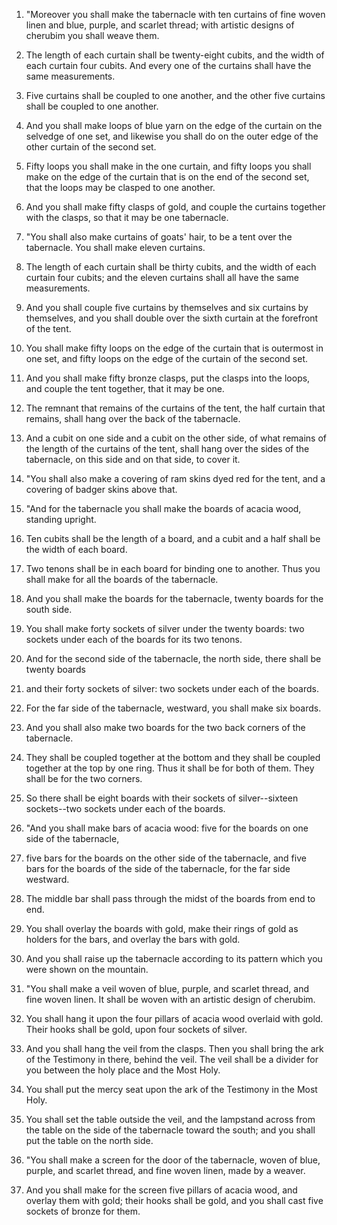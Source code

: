 
1. "Moreover you shall make the tabernacle with ten curtains of fine woven linen and blue, purple, and scarlet thread; with artistic designs of cherubim you shall weave them.

2. The length of each curtain shall be twenty-eight cubits, and the width of each curtain four cubits. And every one of the curtains shall have the same measurements.

3. Five curtains shall be coupled to one another, and the other five curtains shall be coupled to one another.

4. And you shall make loops of blue yarn on the edge of the curtain on the selvedge of one set, and likewise you shall do on the outer edge of the other curtain of the second set.

5. Fifty loops you shall make in the one curtain, and fifty loops you shall make on the edge of the curtain that is on the end of the second set, that the loops may be clasped to one another.

6. And you shall make fifty clasps of gold, and couple the curtains together with the clasps, so that it may be one tabernacle.

7. "You shall also make curtains of goats' hair, to be a tent over the tabernacle. You shall make eleven curtains.

8. The length of each curtain shall be thirty cubits, and the width of each curtain four cubits; and the eleven curtains shall all have the same measurements.

9. And you shall couple five curtains by themselves and six curtains by themselves, and you shall double over the sixth curtain at the forefront of the tent.

10. You shall make fifty loops on the edge of the curtain that is outermost in one set, and fifty loops on the edge of the curtain of the second set.

11. And you shall make fifty bronze clasps, put the clasps into the loops, and couple the tent together, that it may be one.

12. The remnant that remains of the curtains of the tent, the half curtain that remains, shall hang over the back of the tabernacle.

13. And a cubit on one side and a cubit on the other side, of what remains of the length of the curtains of the tent, shall hang over the sides of the tabernacle, on this side and on that side, to cover it.

14. "You shall also make a covering of ram skins dyed red for the tent, and a covering of badger skins above that.

15. "And for the tabernacle you shall make the boards of acacia wood, standing upright.

16. Ten cubits shall be the length of a board, and a cubit and a half shall be the width of each board.

17. Two tenons shall be in each board for binding one to another. Thus you shall make for all the boards of the tabernacle.

18. And you shall make the boards for the tabernacle, twenty boards for the south side.

19. You shall make forty sockets of silver under the twenty boards: two sockets under each of the boards for its two tenons.

20. And for the second side of the tabernacle, the north side, there shall be twenty boards

21. and their forty sockets of silver: two sockets under each of the boards.

22. For the far side of the tabernacle, westward, you shall make six boards.

23. And you shall also make two boards for the two back corners of the tabernacle.

24. They shall be coupled together at the bottom and they shall be coupled together at the top by one ring. Thus it shall be for both of them. They shall be for the two corners.

25. So there shall be eight boards with their sockets of silver--sixteen sockets--two sockets under each of the boards.

26. "And you shall make bars of acacia wood: five for the boards on one side of the tabernacle,

27. five bars for the boards on the other side of the tabernacle, and five bars for the boards of the side of the tabernacle, for the far side westward.

28. The middle bar shall pass through the midst of the boards from end to end.

29. You shall overlay the boards with gold, make their rings of gold as holders for the bars, and overlay the bars with gold.

30. And you shall raise up the tabernacle according to its pattern which you were shown on the mountain.

31. "You shall make a veil woven of blue, purple, and scarlet thread, and fine woven linen. It shall be woven with an artistic design of cherubim.

32. You shall hang it upon the four pillars of acacia wood overlaid with gold. Their hooks shall be gold, upon four sockets of silver.

33. And you shall hang the veil from the clasps. Then you shall bring the ark of the Testimony in there, behind the veil. The veil shall be a divider for you between the holy place and the Most Holy.

34. You shall put the mercy seat upon the ark of the Testimony in the Most Holy.

35. You shall set the table outside the veil, and the lampstand across from the table on the side of the tabernacle toward the south; and you shall put the table on the north side.

36. "You shall make a screen for the door of the tabernacle, woven of blue, purple, and scarlet thread, and fine woven linen, made by a weaver.

37. And you shall make for the screen five pillars of acacia wood, and overlay them with gold; their hooks shall be gold, and you shall cast five sockets of bronze for them.


